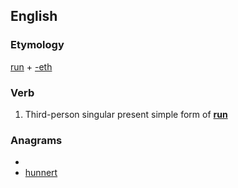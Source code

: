 ==English==

===Etymology===
[[run]] + [[-eth]]

===Verb===
{{infl|en|verb form}}

# {{archaic}} Third-person singular present simple form of '''[[run]]'''

===Anagrams===
* {{alphagram|ehnnrtu}}
* [[hunnert#English|hunnert]]